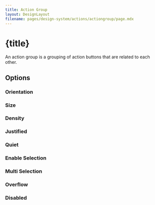 ```yaml
---
title: Action Group
layout: DesignLayout
filename: pages/design-system/actions/actiongroup/page.mdx
---
```



# {title}

An action group is a grouping of action buttons that are related to each other.


<MainView />


## Options 

### Orientation
<OptionsView />

### Size 
<SizeView />

### Density
<DensityView />

### Justified
<JustifiedView />

### Quiet
<QuietView />

### Enable Selection
<EnableSelectionView />

### Multi Selection
<MultiSelectionView />

### Overflow
<OverflowView />

### Disabled
<DisabledView />







